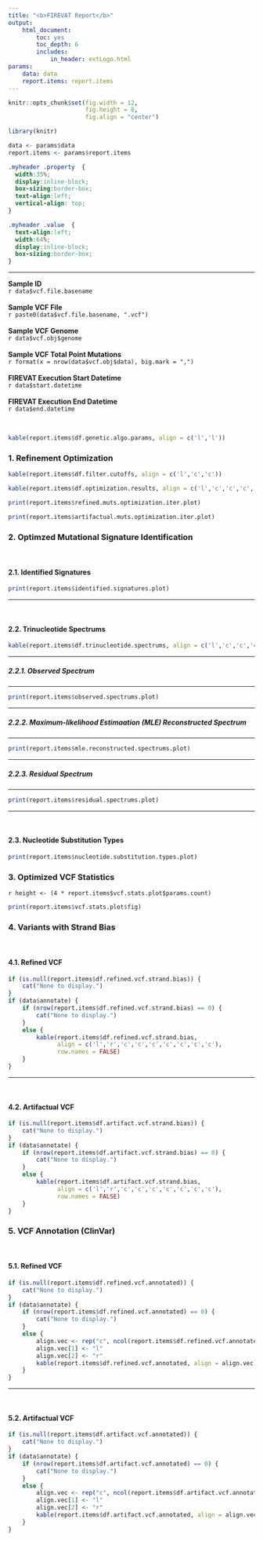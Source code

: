 ```yaml
---
title: "<b>FIREVAT Report</b>"
output:
    html_document:
        toc: yes
        toc_depth: 6
        includes:
            in_header: extLogo.html
params:
    data: data
    report.items: report.items
---
```


```r
knitr::opts_chunk$set(fig.width = 12, 
                      fig.height = 8,
                      fig.align = "center")
```

<!-- Load libraries and data-->
```r
library(knitr)

data <- params$data
report.items <- params$report.items
```

```css
.myheader .property  {
  width:35%;
  display:inline-block;
  box-sizing:border-box;
  text-align:left;
  vertical-align: top;
}

.myheader .value  {
  text-align:left;
  width:64%;
  display:inline-block;
  box-sizing:border-box;
}
```

***

<div class="myheader">
<div class="property">**Sample ID**</div><div class="value">`r data$vcf.file.basename`</div><br>
<div class="property">**Sample VCF File**</div><div class="value">`r paste0(data$vcf.file.basename, ".vcf")`</div><br>
<div class="property">**Sample VCF Genome**</div><div class="value">`r data$vcf.obj$genome`</div><br>
<div class="property">**Sample VCF Total Point Mutations**</div><div class="value">`r format(x = nrow(data$vcf.obj$data), big.mark = ",")`</div><br>
<div class="property">**FIREVAT Execution Start Datetime**</div><div class="value">`r data$start.datetime`</div><br>
<div class="property">**FIREVAT Execution End Datetime**</div><div class="value">`r data$end.datetime`</div><br>
</div>

```r
kable(report.items$df.genetic.algo.params, align = c('l','l'))
```

### **1. Refinement Optimization**
```r
kable(report.items$df.filter.cutoffs, align = c('l','c','c'))
```

```r
kable(report.items$df.optimization.results, align = c('l','c','c','c','c'))
```

```r
print(report.items$refined.muts.optimization.iter.plot)
```

```r
print(report.items$artifactual.muts.optimization.iter.plot)
```

### **2. Optimzed Mutational Signature Identification**

<br>

#### **2.1. Identified Signatures**

```r
print(report.items$identified.signatures.plot)
```

***

<br>

#### **2.2. Trinucleotide Spectrums**
```r
kable(report.items$df.trinucleotide.spectrums, align = c('l','c','c','c'))
```

***

##### **2.2.1. Observed Spectrum**

***

```r
print(report.items$observed.spectrums.plot)
```

***

##### **2.2.2. Maximum-likelihood Estimaation (MLE) Reconstructed Spectrum**

***

```r
print(report.items$mle.reconstructed.spectrums.plot)
```

***

##### **2.2.3. Residual Spectrum**

***

```r
print(report.items$residual.spectrums.plot)
```

***

<br>

#### **2.3. Nucleotide Substitution Types**
```r
print(report.items$nucleotide.substitution.types.plot)
```

### **3. Optimized VCF Statistics**
`r height <- (4 * report.items$vcf.stats.plot$params.count)`
```r
print(report.items$vcf.stats.plot$fig)
```

### **4. Variants with Strand Bias**

<br>

#### **4.1. Refined VCF**
```r
if (is.null(report.items$df.refined.vcf.strand.bias)) {
    cat("None to display.")
}
if (data$annotate) {
    if (nrow(report.items$df.refined.vcf.strand.bias) == 0) {
        cat("None to display.")
    }
    else {
        kable(report.items$df.refined.vcf.strand.bias, 
              align = c('l','r','c','c','c','c','c','c','c'), 
              row.names = FALSE)
    }
}    
```

***

<br>

#### **4.2. Artifactual VCF**
```r
if (is.null(report.items$df.artifact.vcf.strand.bias)) {
    cat("None to display.")
}
if (data$annotate) {
    if (nrow(report.items$df.artifact.vcf.strand.bias) == 0) {
        cat("None to display.")
    }
    else {
        kable(report.items$df.artifact.vcf.strand.bias,
              align = c('l','r','c','c','c','c','c','c','c'),
              row.names = FALSE)
    }
}
```

### **5. VCF Annotation (ClinVar)**

<br>

#### **5.1. Refined VCF**
```r
if (is.null(report.items$df.refined.vcf.annotated)) {
    cat("None to display.")
}
if (data$annotate) {
    if (nrow(report.items$df.refined.vcf.annotated) == 0) {
        cat("None to display.")
    }
    else {
        align.vec <- rep("c", ncol(report.items$df.refined.vcf.annotated))
        align.vec[1] <- "l"
        align.vec[2] <- "r"
        kable(report.items$df.refined.vcf.annotated, align = align.vec)
    }
}    
```

***

<br>

#### **5.2. Artifactual VCF**
```r
if (is.null(report.items$df.artifact.vcf.annotated)) {
    cat("None to display.")
}
if (data$annotate) {
    if (nrow(report.items$df.artifact.vcf.annotated) == 0) {
        cat("None to display.")
    }
    else {
        align.vec <- rep("c", ncol(report.items$df.artifact.vcf.annotated))
        align.vec[1] <- "l"
        align.vec[2] <- "r"
        kable(report.items$df.artifact.vcf.annotated, align = align.vec)
    }
}
```

<br>
